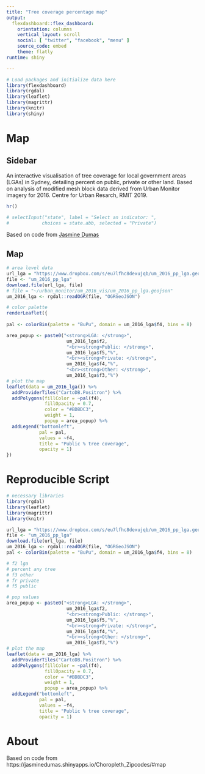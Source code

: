 ```yaml
---
title: "Tree coverage percentage map"
output: 
  flexdashboard::flex_dashboard:
    orientation: columns
    vertical_layout: scroll
    social: [ "twitter", "facebook", "menu" ]
    source_code: embed
    theme: flatly
runtime: shiny

---
```



```r
# Load packages and initialize data here
library(flexdashboard)
library(rgdal)
library(leaflet)
library(magrittr)
library(knitr)
library(shiny)
```

Map
=========================

Sidebar {.sidebar} 
----------------------------
An interactive visualisation of tree coverage for local government areas (LGAs) in Sydney, detailing percent on public, private or other land.  Based on analysis of modified mesh block data derived from Urban Monitor imagery for 2016. Centre for Urban Resarch, RMIT 2019.

```r
hr()

# selectInput("state", label = "Select an indicator: ",
#            choices = state.abb, selected = "Private")

```

Based on code from [Jasmine Dumas](http://jasdumas.github.io/)

Map {data-height=1000}
----------------------------

```r
# area level data
url_lga = "https://www.dropbox.com/s/eu7lfhc8dexujqb/um_2016_pp_lga.geojson?dl=1"
file <- "um_2016_pp_lga"
download.file(url_lga, file)
# file = "~/urban_monitor/um_2016_vis/um_2016_pp_lga.geojson"
um_2016_lga <- rgdal::readOGR(file, "OGRGeoJSON")

# color palette
renderLeaflet({
  
pal <- colorBin(palette = "BuPu", domain = um_2016_lga$f4, bins = 8)

area_popup <- paste0("<strong>LGA: </strong>", 
                      um_2016_lga$f2, 
                      "<br><strong>Public: </strong>", 
                      um_2016_lga$f5,"%", 
                      "<br><strong>Private: </strong>",
                      um_2016_lga$f4,"%", 
                      "<br><strong>Other: </strong>",
                      um_2016_lga$f3,"%")
# plot the map
leaflet(data = um_2016_lga()) %>%
  addProviderTiles("CartoDB.Positron") %>%
  addPolygons(fillColor = ~pal(f4), 
              fillOpacity = 0.7, 
              color = "#BDBDC3", 
              weight = 1, 
              popup = area_popup) %>%
  addLegend("bottomleft", 
            pal = pal, 
            values = ~f4,
            title = "Public % tree coverage",
            opacity = 1)
})
```


Reproducible Script
===================================== 

```r
# necessary libraries
library(rgdal)
library(leaflet)
library(magrittr)
library(knitr)

url_lga = "https://www.dropbox.com/s/eu7lfhc8dexujqb/um_2016_pp_lga.geojson?dl=1"
file <- "um_2016_pp_lga"
download.file(url_lga, file)
um_2016_lga <- rgdal::readOGR(file, "OGRGeoJSON")
pal <- colorBin(palette = "BuPu", domain = um_2016_lga$f4, bins = 8)

# f2 lga
# percent any tree
# f3 other
# fr private
# f5 public

# pop values
area_popup <- paste0("<strong>LGA: </strong>", 
                      um_2016_lga$f2, 
                      "<br><strong>Public: </strong>", 
                      um_2016_lga$f5,"%", 
                      "<br><strong>Private: </strong>",
                      um_2016_lga$f4,"%", 
                      "<br><strong>Other: </strong>",
                      um_2016_lga$f3,"%")
# plot the map
leaflet(data = um_2016_lga) %>%
  addProviderTiles("CartoDB.Positron") %>%
  addPolygons(fillColor = ~pal(f4), 
              fillOpacity = 0.7, 
              color = "#BDBDC3", 
              weight = 1, 
              popup = area_popup) %>%
  addLegend("bottomleft", 
            pal = pal, 
            values = ~f4,
            title = "Public % tree coverage",
            opacity = 1)

```


About
===================================== 

Based on code from https://jasminedumas.shinyapps.io/Choropleth_Zipcodes/#map
